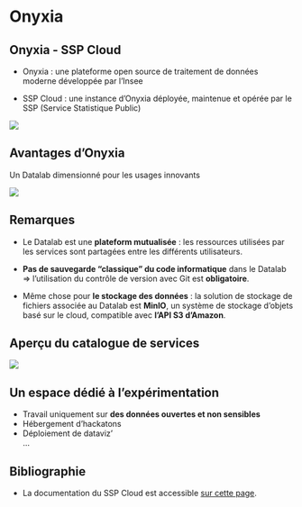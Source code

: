 # Onyxia {.backgroundTitre}

## Onyxia - SSP Cloud

- Onyxia : une plateforme open source de traitement de données moderne développée par l'Insee  

- SSP Cloud : une instance d'Onyxia déployée, maintenue et opérée par le SSP (Service Statistique Public)

![](img/onyxia_intro.png){fig-align="center"}

## Avantages d'Onyxia

Un Datalab dimensionné pour les usages innovants

![](img/avantages_onyxia.png){fig-align="center"}

## Remarques 

- Le Datalab est une **plateform mutualisée** :  les ressources utilisées par les services sont partagées entre les différents utilisateurs.  

- **Pas de sauvegarde "classique" du code informatique** dans le Datalab => l'utilisation du contrôle de version avec Git est **obligatoire**.  

- Même chose pour **le stockage des données** : la solution de stockage de fichiers associée au Datalab est **MinIO**, un système de stockage d’objets basé sur le cloud, compatible avec **l’API S3 d’Amazon**. 

## Aperçu du catalogue de services

![](img/services_onyxia.png){fig-align="center"}

## Un espace dédié à l'expérimentation

- Travail uniquement sur **des données ouvertes et non sensibles**  
- Hébergement d'hackatons  
- Déploiement de dataviz'  
...

## Bibliographie

- La documentation du SSP Cloud est accessible [sur cette page](https://docs.sspcloud.fr/).